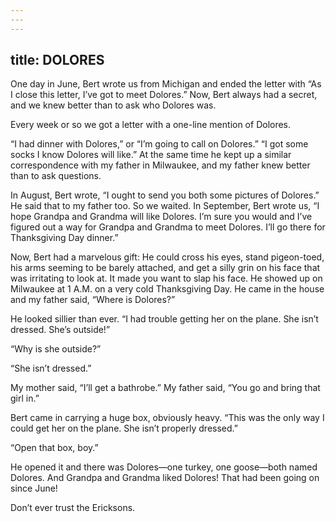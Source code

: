 ```yaml
---
---
---
```

title: DOLORES
---




One day in June, Bert wrote us from Michigan and ended the letter with “As I close this letter, I’ve got to meet Dolores.” Now, Bert always had a secret, and we knew better than to ask who Dolores was.

Every week or so we got a letter with a one-line mention of Dolores.

“I had dinner with Dolores,” or “I’m going to call on Dolores.” “I got some socks I know Dolores will like.” At the same time he kept up a similar correspondence with my father in Milwaukee, and my father knew better than to ask questions.

In August, Bert wrote, “I ought to send you both some pictures of Dolores.” He said that to my father too. So we waited. In September, Bert wrote us, “I hope Grandpa and Grandma will like Dolores. I’m sure you would and I’ve figured out a way for Grandpa and Grandma to meet Dolores. I’ll go there for Thanksgiving Day dinner.”

Now, Bert had a marvelous gift: He could cross his eyes, stand pigeon-toed, his arms seeming to be barely attached, and get a silly grin on his face that was irritating to look at. It made you want to slap his face. He showed up on Milwaukee at 1 A.M. on a very cold Thanksgiving Day. He came in the house and my father said, “Where is Dolores?”

He looked sillier than ever. “I had trouble getting her on the plane. She isn’t dressed. She’s outside!”

“Why is she outside?”

“She isn’t dressed.”

My mother said, “I’ll get a bathrobe.” My father said, “You go and bring that girl in.”

Bert came in carrying a huge box, obviously heavy. “This was the only way I could get her on the plane. She isn’t properly dressed.”

“Open that box, boy.”

He opened it and there was Dolores—one turkey, one goose—both named Dolores. And Grandpa and Grandma liked Dolores! That had been going on since June!

Don’t ever trust the Ericksons.